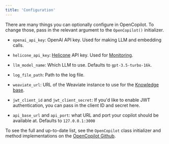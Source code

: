 ```yaml
---
title: 'Configuration'
---
```


There are many things you can optionally configure in OpenCopilot. To change those, pass in the relevant argument to the `OpenCopilot()` initializer.

* `openai_api_key`: OpenAI API key. Used for making LLM and embedding calls.

* `helicone_api_key`: [Helicone](https://www.helicone.ai/) API key. Used for [Monitoring](/integrate/monitoring).  
* `llm_model_name`: Which LLM to use. Defaults to `gpt-3.5-turbo-16k`.
* `log_file_path`: Path to the log file.
* `weaviate_url`: URL of the Weaviate instance to use for the [Knowledge base](improve/knowledge-base.md).
* `jwt_client_id` and `jwt_client_secret`: If you'd like to enable JWT authentication, you can pass in the client ID and secret here.
* `api_base_url` and `api_port`: what URL and port your copilot should be available at. Defaults to `127.0.0.1:3000`

To see the full and up-to-date list, see the `OpenCopilot` class initializer and method implementations on the [OpenCopilot Github](https://github.com/opencopilotdev/opencopilot/blob/main/opencopilot/application.py).
